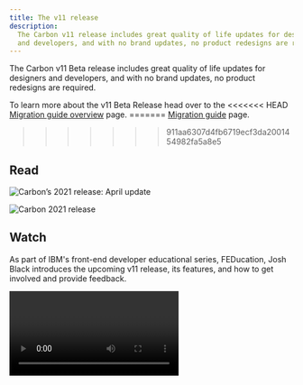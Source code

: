 ```yaml
---
title: The v11 release
description:
  The Carbon v11 release includes great quality of life updates for designers
  and developers, and with no brand updates, no product redesigns are required.
---
```


<PageDescription>

The Carbon v11 Beta release includes great quality of life updates for designers
and developers, and with no brand updates, no product redesigns are required.

</PageDescription>

To learn more about the v11 Beta Release head over to the <<<<<<< HEAD
[Migration guide overview](/migrating/guide/overview/) page. =======
[Migration guide](/migrating/guide/overview/) page.

> > > > > > > 911aa6307d4fb6719ecf3da2001454982fa5a8e5

## Read

<Row>
<Column colLg={4} colMd={4} noGutterMdLeft>
<ArticleCard
    title="Carbon’s 2021 release: April update"
    author="Josh Black"
    date="April 22, 2021"
    href="https://medium.com/carbondesign/carbons-2021-release-april-update-9d23242b3dea"
    >

![Carbon’s 2021 release: April update](images/carbon_2021-april-update.png)

</ArticleCard>
</Column>
<Column colLg={4} colMd={4} noGutterMdLeft>
<ArticleCard
    title="What’s coming to Carbon in 2021"
    author="Josh Black"
    date="November 12, 2020"
    href="https://medium.com/carbondesign/whats-coming-to-carbon-in-2021-39a4c7d1762a"
    >

![Carbon 2021 release](images/carbon_2021.png)

</ArticleCard>
</Column>
</Row>

## Watch

As part of IBM's front-end developer educational series, FEDucation, Josh Black
introduces the upcoming v11 release, its features, and how to get involved and
provide feedback.

<Video title="Carbon v11 video" vimeoId="567122059" />
